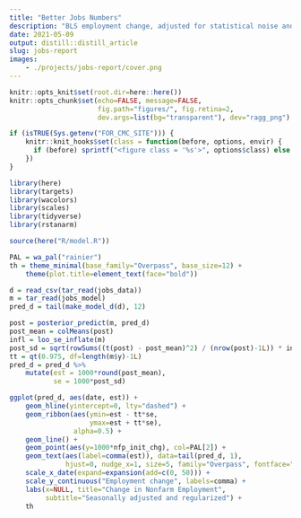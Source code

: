 ```yaml
---
title: "Better Jobs Numbers"
description: "BLS employment change, adjusted for statistical noise and more data sources."
date: 2021-05-09
output: distill::distill_article
slug: jobs-report
images:
    - ./projects/jobs-report/cover.png
---
```


```r
knitr::opts_knit$set(root.dir=here::here())
knitr::opts_chunk$set(echo=FALSE, message=FALSE, 
                      fig.path="figures/", fig.retina=2,
                      dev.args=list(bg="transparent"), dev="ragg_png")

if (isTRUE(Sys.getenv("FOR_CMC_SITE"))) {
    knitr::knit_hooks$set(class = function(before, options, envir) {
      if (before) sprintf("<figure class = '%s'>", options$class) else "</figure>"
    })
}
```


```r
library(here)
library(targets)
library(wacolors)
library(scales)
library(tidyverse)
library(rstanarm)

source(here("R/model.R"))

PAL = wa_pal("rainier")
th = theme_minimal(base_family="Overpass", base_size=12) +
    theme(plot.title=element_text(face="bold"))
```

```r
d = read_csv(tar_read(jobs_data)) 
m = tar_read(jobs_model)
pred_d = tail(make_model_d(d), 12)

post = posterior_predict(m, pred_d)
post_mean = colMeans(post)
infl = loo_se_inflate(m)
post_sd = sqrt(rowSums((t(post) - post_mean)^2) / (nrow(post)-1L)) * infl
tt = qt(0.975, df=length(m$y)-1L)
pred_d = pred_d %>%
    mutate(est = 1000*round(post_mean),
           se = 1000*post_sd) 

ggplot(pred_d, aes(date, est)) +
    geom_hline(yintercept=0, lty="dashed") +
    geom_ribbon(aes(ymin=est - tt*se,
                    ymax=est + tt*se),
                alpha=0.5) +
    geom_line() +
    geom_point(aes(y=1000*nfp_init_chg), col=PAL[2]) +
    geom_text(aes(label=comma(est)), data=tail(pred_d, 1),
              hjust=0, nudge_x=1, size=5, family="Overpass", fontface="bold") +
    scale_x_date(expand=expansion(add=c(0, 50))) +
    scale_y_continuous("Employment change", labels=comma) +
    labs(x=NULL, title="Change in Nonfarm Employment",
         subtitle="Seasonally adjusted and regularized") +
    th
```

